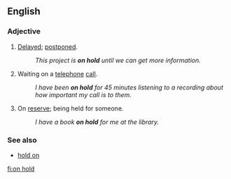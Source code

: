 ==English==

===Adjective===
{{en-adj|-|sg=[[on]] [[hold]]}}

#{{idiom}} [[delayed|Delayed]]; [[postponed]].
#: ''This project is '''on hold''' until we can get more information.''
# Waiting on a [[telephone]] [[call]].
#: ''I have been '''on hold''' for 45 minutes listening to a recording about how important my call is to them.''
# On [[reserve]]; being held for someone.
#: ''I have a book '''on hold''' for me at the library.''

===See also===
*[[hold on]]

[[fi:on hold]]